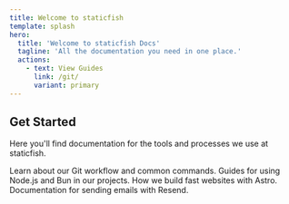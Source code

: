 ```yaml
---
title: Welcome to staticfish
template: splash
hero:
  title: 'Welcome to staticfish Docs'
  tagline: 'All the documentation you need in one place.'
  actions:
    - text: View Guides
      link: /git/
      variant: primary
---
```



## Get Started

Here you'll find documentation for the tools and processes we use at staticfish.

<CardGrid>
	<Card title="Git" icon="git-branch">
		Learn about our Git workflow and common commands.
	</Card>
	<Card title="Node.js & Bun" icon="code">
		Guides for using Node.js and Bun in our projects.
	</Card>
	<Card title="Astro" icon="rocket">
		How we build fast websites with Astro.
	</Card>
	<Card title="Resend" icon="email">
		Documentation for sending emails with Resend.
	</Card>
</CardGrid>
